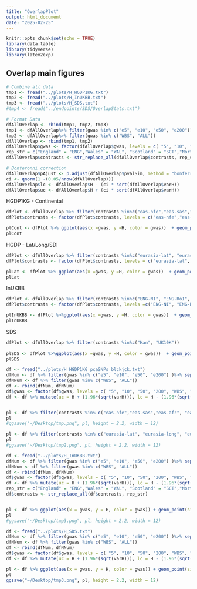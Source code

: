 ```yaml
---
title: "OverlapPlot"
output: html_document
date: "2025-02-25"
---
```


```r
knitr::opts_chunk$set(echo = TRUE)
library(data.table)
library(tidyverse)
library(latex2exp)
```

## Overlap main figures 

```r
# Combine all data
tmp1 <- fread("../plots/H_HGDP1KG.txt")
tmp2 <- fread("../plots/H_InUKBB.txt")
tmp3 <- fread("../plots/H_SDS.txt")
#tmp4 <- fread("../endpoints/SDS/OverlapStats.txt")

# Format Data
dfAllOverlap <- rbind(tmp1, tmp2, tmp3)
tmp1 <- dfAllOverlap%>% filter(gwas %in% c("e5", "e10", "e50", "e200"))%>% separate(gwas, into = c("tmp", "gwas"), sep = "e") %>% select(-tmp)
tmp2 <- dfAllOverlap%>% filter(gwas %in% c("WBS", "ALL"))
dfAllOverlap <- rbind(tmp1, tmp2)
dfAllOverlap$gwas <- factor(dfAllOverlap$gwas, levels = c( "5", "10", "50", "200", "WBS", "ALL")) 
rep_str = c("England" = "ENG","Wales" = "WAL", "Scotland" = "SCT","NorthernIreland" = "NI","RepublicOfIrelend" = "RoI" )
dfAllOverlap$contrasts <- str_replace_all(dfAllOverlap$contrasts, rep_str)

# Bonferonni correction 
dfAllOverlap$pAjust <- p.adjust(dfAllOverlap$pvalSim, method = "bonferroni")
ci <- qnorm(1 -(0.05/nrow(dfAllOverlap)))
dfAllOverlap$lc <- dfAllOverlap$H - (ci * sqrt(dfAllOverlap$varH)) 
dfAllOverlap$uc <- dfAllOverlap$H + (ci * sqrt(dfAllOverlap$varH)) 
```


HGDP1KG - Continental
```r
dfPlot <- dfAllOverlap %>% filter(contrasts %in%c("eas-nfe","eas-sas","eas-afr", "eas-amr", "nfe-sas","nfe-afr", "nfe-amr","sas-afr", "sas-amr", "afr-amr"))
dfPlot$contrasts <- factor(dfPlot$contrasts, levels = c("eas-nfe","eas-sas","eas-afr", "eas-amr", "nfe-sas","nfe-afr", "nfe-amr","sas-afr", "sas-amr", "afr-amr"))  

plCont <- dfPlot %>% ggplot(aes(x =gwas, y =H, color = gwas))  + geom_point(size =1.5) + facet_wrap(~contrasts, nrow =1) + theme_bw(base_size = 12) + scale_color_manual(values = c("purple1", "darkorange", "skyblue2", "seagreen",  "orchid1", "seagreen1"), name= TeX("Sampling distance ($\\epsilon$)")) + theme( legend.position = "none", strip.background=element_rect(colour="black",fill="white"), axis.text.x = element_text(size = 8, angle = 45, hjust = 1)) + ylab("") + scale_y_log10() + xlab("") +geom_segment(aes(x = as.numeric(gwas) - 0.4, xend = as.numeric(gwas) + 0.4, y = meanH, yend = meanH), color = "red") + geom_errorbar(aes(x = gwas, ymin = lc, ymax = uc), width = 0.9) + theme(plot.margin = margin(t = 0.5, b = 0.5))
plCont
```


HGDP - Lat/Long/SDI 
```r
dfPlot <- dfAllOverlap %>% filter(contrasts %in%c("eurasia-lat", "eurasia-long", "eurasia-long", "eur-long", "sdi-eur"))
dfPlot$contrasts <- factor(dfPlot$contrasts, levels = c("eurasia-lat", "eurasia-long", "eur-lat", "eur-long", "sdi-eur"))  

plLat <- dfPlot %>% ggplot(aes(x =gwas, y =H, color = gwas))  + geom_point(size =1.5) + facet_wrap(~contrasts, nrow =1) + theme_bw(base_size = 12) + scale_color_manual(values = c("purple1", "darkorange", "skyblue2", "seagreen",  "orchid1", "seagreen1"), name= TeX("Sampling distance ($\\epsilon$)")) + theme( legend.position = "none", strip.background=element_rect(colour="black",fill="white"), axis.text.x = element_text(size = 8, angle = 45, hjust = 1)) + ylab("") + scale_y_log10() + xlab("") +geom_segment(aes(x = as.numeric(gwas) - 0.4, xend = as.numeric(gwas) + 0.4, y = meanH, yend = meanH), color = "red") + geom_errorbar(aes(x = gwas, ymin = lc, ymax = uc), width = 0.9) + theme(plot.margin = margin(t = 0.5, b = 0.5))
plLat
```


InUKBB 
```r
dfPlot <- dfAllOverlap %>% filter(contrasts %in%c("ENG-NI", "ENG-RoI", "ENG-SCT", "ENG-WAL", "NI-RoI", "NI-SCT", "NI-WAL", "RoI-SCT", "RoI-WAL", "SCT-WAL"))
dfPlot$contrasts <- factor(dfPlot$contrasts, levels =c("ENG-NI", "ENG-RoI", "ENG-SCT", "ENG-WAL", "NI-RoI", "NI-SCT", "NI-WAL", "RoI-SCT", "RoI-WAL", "SCT-WAL"))  

plInUKBB <- dfPlot %>%ggplot(aes(x =gwas, y =H, color = gwas))  + geom_point(size =1.5) + facet_wrap(~contrasts, nrow =1) + theme_bw(base_size = 12) + scale_color_manual(values = c("purple1", "darkorange", "skyblue2", "seagreen",  "orchid1", "seagreen1"), name= TeX("Sampling distance ($\\epsilon$)")) + theme( legend.position = "none", strip.background=element_rect(colour="black",fill="white"), axis.text.x = element_text(size = 8, angle = 45, hjust = 1)) + ylab("") + scale_y_log10() + xlab("") +geom_segment(aes(x = as.numeric(gwas) - 0.4, xend = as.numeric(gwas) + 0.4, y = meanH, yend = meanH), color = "red") + geom_errorbar(aes(x = gwas, ymin = lc, ymax = uc), width = 0.9) + theme(plot.margin = margin(t = 0.5, b = 0.5))
plInUKBB
```
SDS 
```r
dfPlot <- dfAllOverlap %>% filter(contrasts %in%c("Han", "UK10K"))
  
plSDS <- dfPlot %>%ggplot(aes(x =gwas, y =H, color = gwas))  + geom_point(size =1.5) + facet_wrap(~contrasts, nrow =1) + theme_bw(base_size = 12) + scale_color_manual(values = c("purple1", "darkorange", "skyblue2", "seagreen",  "orchid1", "seagreen1"), name= TeX("Sampling distance ($\\epsilon$)")) + theme( legend.position = "none", strip.background=element_rect(colour="black",fill="white"), axis.text.x = element_text(size = 8, angle = 45, hjust = 1)) + ylab("") + scale_y_log10() + xlab("") +geom_segment(aes(x = as.numeric(gwas) - 0.4, xend = as.numeric(gwas) + 0.4, y = meanH, yend = meanH), color = "red") + geom_errorbar(aes(x = gwas, ymin = lc, ymax = uc), width = 0.6) + theme(plot.margin = margin(t = 0.5, b = 0.5))
plSDS
```





















```r
df <- fread("../plots/H_HGDP1KG_pcaSNPs_blckjck.txt")
dfNum <- df %>% filter(gwas %in% c("e5", "e10", "e50", "e200") )%>% separate(gwas, into = c("tmp", "gwas"), sep = "e") %>% select(-tmp)
dfNNum <- df %>% filter(gwas %in% c("WBS", "ALL"))
df <- rbind(dfNum, dfNNum)
df$gwas <- factor(df$gwas, levels = c( "5", "10", "50", "200", "WBS", "ALL")) 
df <- df %>% mutate(uc = H + (1.96*(sqrt(varH))), lc = H - (1.96*(sqrt(varH))))


pl <- df %>% filter(contrasts %in% c("eas-nfe","eas-sas","eas-afr", "eas-amr", "nfe-sas","nfe-afr", "nfe-amr","sas-afr", "sas-amr", "afr-amr")) %>% ggplot(aes(x = gwas, y = H, color = gwas)) + geom_point(size = 2) + xlab("") + ylab("") + theme_bw(base_size = 14)  + guides(fill="none") + theme(plot.title = element_text(hjust = 0.5), axis.text.x = element_text(size = 8, angle = 45, hjust = 1), strip.background=element_rect(colour="black",fill="white"), legend.position = "none")+facet_wrap(~contrasts, nrow = 1)+ scale_y_log10() + geom_hline(aes(yintercept = 1/L) , color = "red", linetype = "dashed") + scale_color_manual(values = c("purple1", "darkorange", "skyblue2", "seagreen", "orchid1", "seagreen1")) + geom_errorbar(aes(ymin = lc, ymax = uc), width = 0.8)
pl
#ggsave("~/Desktop/tmp.png", pl, height = 2.2, width = 12)

pl <- df %>% filter(contrasts %in% c("eurasia-lat", "eurasia-long", "eur-lat", "eur-long", "sdi-eur")) %>% ggplot(aes(x = gwas, y = H, color = gwas)) + geom_point(size = 2) + xlab("") + ylab("") + theme_bw(base_size = 14)  + guides(fill="none") + theme(plot.title = element_text(hjust = 0.5), axis.text.x = element_text(size = 8, angle = 45, hjust = 1), strip.background=element_rect(colour="black",fill="white"), legend.position = "none")+facet_wrap(~contrasts, nrow = 1)+ scale_y_log10() + geom_hline(aes(yintercept = 1/L), color = "red", linetype = "dashed") + scale_color_manual(values = c("purple1", "darkorange", "skyblue2", "seagreen", "orchid1", "seagreen1")) + geom_errorbar(aes(ymin = lc, ymax = uc), width = 0.8)
pl
#ggsave("~/Desktop/tmp2.png", pl, height = 2.2, width = 12)

```
```r
df <- fread("../plots/H_InUKBB.txt")
dfNum <- df %>% filter(gwas %in% c("e5", "e10", "e50", "e200") )%>% separate(gwas, into = c("tmp", "gwas"), sep = "e") %>% select(-tmp)
dfNNum <- df %>% filter(gwas %in% c("WBS", "ALL"))
df <- rbind(dfNum, dfNNum)
df$gwas <- factor(df$gwas, levels = c( "5", "10", "50", "200", "WBS", "ALL")) 
df <- df %>% mutate(uc = H + (1.96*(sqrt(varH))), lc = H - (1.96*(sqrt(varH))))
rep_str = c("England" = "ENG","Wales" = "WAL", "Scotland" = "SCT","NorthernIreland" = "NI","RepublicOfIrelend" = "RoI"  )
df$contrasts <- str_replace_all(df$contrasts, rep_str)


pl <- df %>% ggplot(aes(x = gwas, y = H, color = gwas)) + geom_point(size = 2) + xlab("") + ylab("") + theme_bw(base_size = 14)  + guides(fill="none") + theme(plot.title = element_text(hjust = 0.5), axis.text.x = element_text(size = 8, angle = 45, hjust = 1), strip.background=element_rect(colour="black",fill="white"), legend.position = "none")+facet_wrap(~contrasts, nrow = 1)+ scale_y_log10() + geom_hline(yintercept = 1/1703, color = "red", linetype = "dashed") + scale_color_manual(values = c("purple1", "darkorange", "skyblue2", "seagreen", "orchid1", "seagreen1")) + geom_errorbar(aes(ymin = lc, ymax = uc), width = 0.8)
pl
#ggsave("~/Desktop/tmp3.png", pl, height = 2.2, width = 12)

```


```r
df <- fread("../plots/H_SDS.txt")
dfNum <- df %>% filter(gwas %in% c("e5", "e10", "e50", "e200") )%>% separate(gwas, into = c("tmp", "gwas"), sep = "e") %>% select(-tmp)
dfNNum <- df %>% filter(gwas %in% c("WBS", "ALL"))
df <- rbind(dfNum, dfNNum)
df$gwas <- factor(df$gwas, levels = c( "5", "10", "50", "200", "WBS", "ALL")) 
df <- df %>% mutate(uc = H + (1.96*(sqrt(varH))), lc = H - (1.96*(sqrt(varH))))

pl <- df %>% ggplot(aes(x = gwas, y = H, color = gwas)) + geom_point(size = 2) + xlab("") + ylab("") + theme_bw(base_size = 14)  + guides(fill="none") + theme(plot.title = element_text(hjust = 0.5), axis.text.x = element_text(size = 8, angle = 45, hjust = 1), strip.background=element_rect(colour="black",fill="white"), legend.position = "none")+facet_wrap(~contrasts, nrow = 1)+ scale_y_log10() + geom_hline(yintercept = 1/1703, color = "red", linetype = "dashed") + scale_color_manual(values = c("purple1", "darkorange", "skyblue2", "seagreen", "orchid1", "seagreen1")) + geom_errorbar(aes(ymin = lc, ymax = uc), width = 0.8)
pl
ggsave("~/Desktop/tmp3.png", pl, height = 2.2, width = 12)

```
